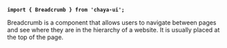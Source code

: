 
<Meta
    title="Components/Navigation/Breadcrumb"
    of={BreadcrumbStories}
/>

<Title>Breadcrumb</Title>

**`import { Breadcrumb } from 'chaya-ui';`**


Breadcrumb is a component that allows users to navigate between pages and see where they are in the hierarchy of a website.
It is usually placed at the top of the page.


<Primary name="Primary" />

<Controls />